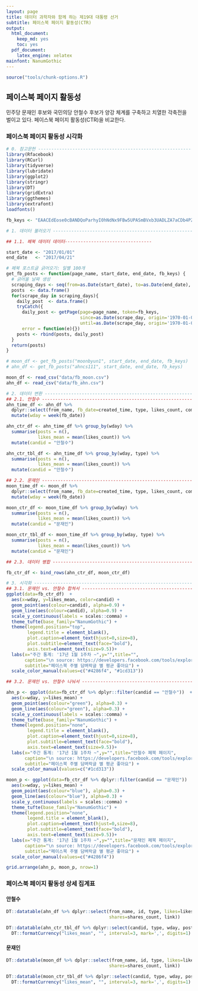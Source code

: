 ```yaml
---
layout: page
title: 데이터 과학자와 함께 하는 제19대 대통령 선거
subtitle: 페이스북 페이지 활동성(CTR)
output:
  html_document: 
    keep_md: yes
    toc: yes
  pdf_document:
    latex_engine: xelatex
mainfont: NanumGothic
---
```


```r
source("tools/chunk-options.R")
```


## 페이스북 페이지 활동성

민주당 문재인 후보와 국민의당 안철수 후보가 양강 체계를 구축하고 치열한 각축전을 벌이고 있다.
페이스북 페이지 활동성(CTR)을 비교한다.


### 페이스북 페이지 활동성 시각화

``` r
# 0. 참고문헌 ---------------------------------------------------------------------
library(Rfacebook)
library(RCurl)
library(tidyverse)
library(lubridate)
library(ggplot2)
library(stringr)
library(DT)
library(gridExtra)
library(ggthemes)
library(extrafont)
loadfonts()

fb_keys <- "EAACEdEose0cBANDQoParhyI0hNdNx9FBw5UPASmBVxb3UADLZA7aCDb4PZBOqZCJLkwXUyGVXv8oWyE0lF4AKjxqq0jo2Wr1HJn6CqXU6tQPFxozEbWsnLpnjZBoEzT4E1gamCMULLb42aTby5SlqdIvk0GIdIx3YajHYxtoZAaZC86cxgm44t"

# 1. 데이터 불러오기 ---------------------------------------------------------------------

## 1.1. 페북 데이터 데이터---------------------------------

start_date <- "2017/01/01"
end_date   <- "2017/04/21"

# 페북 포스트글 긁어오기: 일별 100개
get_fb_posts <- function(page_name, start_date, end_date, fb_keys) {
  # 긁어올 날짜 생성
  scraping_days <- seq(from=as.Date(start_date), to=as.Date(end_date), by='days')
  posts  <- data.frame()
  for(scrape_day in scraping_days){
    daily_post  <- data.frame()
    tryCatch({
      daily_post <- getPage(page=page_name, token=fb_keys,
                            since=as.Date(scrape_day, origin='1970-01-01'),
                            until=as.Date(scrape_day, origin='1970-01-01')+1)},
      error = function(e){})
    posts <- rbind(posts, daily_post)
  }
  return(posts)
}

# moon_df <- get_fb_posts("moonbyun1", start_date, end_date, fb_keys)
# ahn_df <- get_fb_posts("ahncs111", start_date, end_date, fb_keys)

moon_df <- read_csv("data/fb_moon.csv")
ahn_df <- read_csv("data/fb_ahn.csv")

# 2. 데이터 변환 ---------------------------------------------------------------------
## 2.1. 안철수 -----------------------------------------------------------------------
ahn_time_df <- ahn_df %>% 
  dplyr::select(from_name, fb_date=created_time, type, likes_count, comments_count, shares_count) %>% 
  mutate(wday = week(fb_date))

ahn_ctr_df <- ahn_time_df %>% group_by(wday) %>% 
  summarise(posts = n(),
            likes_mean = mean(likes_count)) %>% 
  mutate(candid = "안철수")

ahn_ctr_tbl_df <- ahn_time_df %>% group_by(wday, type) %>% 
  summarise(posts = n(),
            likes_mean = mean(likes_count)) %>% 
  mutate(candid = "안철수")

## 2.2. 문재인 -----------------------------------------------------------------------
moon_time_df <- moon_df %>% 
  dplyr::select(from_name, fb_date=created_time, type, likes_count, comments_count, shares_count) %>% 
  mutate(wday = week(fb_date))

moon_ctr_df <- moon_time_df %>% group_by(wday) %>% 
  summarise(posts = n(),
            likes_mean = mean(likes_count)) %>% 
  mutate(candid = "문재인")

moon_ctr_tbl_df <- moon_time_df %>% group_by(wday, type) %>% 
  summarise(posts = n(),
            likes_mean = mean(likes_count)) %>% 
  mutate(candid = "문재인")

## 2.3. 데이터 병합 -----------------------------------------------------------------------

fb_ctr_df <- bind_rows(ahn_ctr_df, moon_ctr_df)

# 3. 시각화 -----------------------------------------------------------------------
## 3.1. 문재인 vs. 안철수 합쳐서 --------------------------------------------------
ggplot(data=fb_ctr_df)  +
  aes(x=wday, y=likes_mean, color=candid) +
  geom_point(aes(colour=candid), alpha=0.9) +
  geom_line(aes(colour=candid), alpha=0.9) +
  scale_y_continuous(labels = scales::comma) +
  theme_tufte(base_family="NanumGothic") +
  theme(legend.position="top", 
        legend.title = element_blank(),
        plot.caption=element_text(hjust=0,size=8),
        plot.subtitle=element_text(face="bold"),
        axis.text=element_text(size=9.5))+
  labs(x="주간 통계: '17년 1월 1주차 ~",y="",title="",
       caption="\n source: https://developers.facebook.com/tools/explorer",
       subtitle="페이스북 주별 담벼락글 별 평균 좋아요") +
  scale_color_manual(values=c("#4286f4", "#1cd313"))

## 3.2. 문재인 vs. 안철수 나눠서 --------------------------------------------------

ahn_p <- ggplot(data=fb_ctr_df %>% dplyr::filter(candid == "안철수"))  +
  aes(x=wday, y=likes_mean) +
  geom_point(aes(colour="green"), alpha=0.3) +
  geom_line(aes(colour="green"), alpha=0.3) +
  scale_y_continuous(labels = scales::comma) +
  theme_tufte(base_family="NanumGothic") +
  theme(legend.position="none", 
        legend.title = element_blank(),
        plot.caption=element_text(hjust=0,size=8),
        plot.subtitle=element_text(face="bold"),
        axis.text=element_text(size=9.5))+
  labs(x="주간 통계: '17년 1월 1주차 ~",y="",title="안철수 페북 페이지",
       caption="\n source: https://developers.facebook.com/tools/explorer",
       subtitle="페이스북 주별 담벼락글 별 평균 좋아요") +
  scale_color_manual(values=c("#1cd313"))

moon_p <- ggplot(data=fb_ctr_df %>% dplyr::filter(candid == "문재인"))  +
  aes(x=wday, y=likes_mean) +
  geom_point(aes(colour="blue"), alpha=0.3) +
  geom_line(aes(colour="blue"), alpha=0.3) +
  scale_y_continuous(labels = scales::comma) +
  theme_tufte(base_family="NanumGothic") +
  theme(legend.position="none", 
        legend.title = element_blank(),
        plot.caption=element_text(hjust=0,size=8),
        plot.subtitle=element_text(face="bold"),
        axis.text=element_text(size=9.5))+
  labs(x="주간 통계: '17년 1월 1주차 ~",y="",title="문재인 페북 페이지",
       caption="\n source: https://developers.facebook.com/tools/explorer",
       subtitle="페이스북 주별 담벼락글 별 평균 좋아요") +
  scale_color_manual(values=c("#4286f4"))

grid.arrange(ahn_p, moon_p, nrow=1)
```

### 페이스북 페이지 활동성 상세 집계표

#### 안철수

``` r

DT::datatable(ahn_df %>% dplyr::select(from_name, id, type, likes=likes_count, comments=comments_count, 
                                       shares=shares_count, link))

DT::datatable(ahn_ctr_tbl_df %>% dplyr::select(candid, type, wday, posts, likes_mean)) %>% 
  DT::formatCurrency("likes_mean", "", interval=3, mark=',', digits=1)
```

#### 문재인

``` r

DT::datatable(moon_df %>% dplyr::select(from_name, id, type, likes=likes_count, comments=comments_count, 
                                       shares=shares_count, link))

DT::datatable(moon_ctr_tbl_df %>% dplyr::select(candid, type, wday, posts, likes_mean)) %>% 
  DT::formatCurrency("likes_mean", "", interval=3, mark=',', digits=1)
```